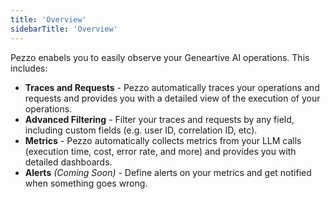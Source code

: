 ```yaml
---
title: 'Overview'
sidebarTitle: 'Overview'
---
```

Pezzo enabels you to easily observe your Geneartive AI operations. This includes:

- **Traces and Requests** - Pezzo automatically traces your operations and requests and provides you with a detailed view of the execution of your operations.
- **Advanced Filtering** - Filter your traces and requests by any field, including custom fields (e.g. user ID, correlation ID, etc).
- **Metrics** - Pezzo automatically collects metrics from your LLM calls (execution time, cost, error rate, and more) and provides you with detailed dashboards.
- **Alerts** *(Coming Soon)* - Define alerts on your metrics and get notified when something goes wrong.